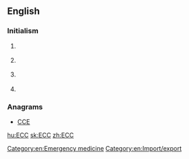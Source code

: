 ==English==

===Initialism===
{{rfc-header|Initialism}}
{{en-initialism}}

# {{label|en|computing}} {{initialism of|[[error]] [[correcting]] [[code]]|lang=en}}
# {{label|en|cryptography}} {{initialism of|[[elliptic]] [[curve]] [[cryptography]]|lang=en}}
# {{label|en|legal}} {{initialism of|[[export]] [[control]] and [[customs]]|lang=en}}
# {{label|en|medicine}} {{initialism of|w:Emergency cardiovascular care|emergency cardiovascular care|lang=en}}

===Anagrams===
* [[CCE#English|CCE]]

[[Category:en:Emergency medicine]]
[[Category:en:Import/export]]

[[hu:ECC]]
[[sk:ECC]]
[[zh:ECC]]